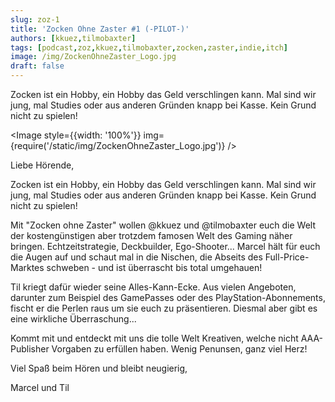 ```yaml
---
slug: zoz-1
title: 'Zocken Ohne Zaster #1 (-PILOT-)'
authors: [kkuez,tilmobaxter]
tags: [podcast,zoz,kkuez,tilmobaxter,zocken,zaster,indie,itch]
image: /img/ZockenOhneZaster_Logo.jpg
draft: false
---
```



Zocken ist ein Hobby, ein Hobby das Geld verschlingen  kann. Mal sind wir jung, mal Studies oder aus anderen Gründen knapp bei Kasse. Kein Grund nicht zu spielen!

<Image style={{width: '100%'}} img={require('/static/img/ZockenOhneZaster_Logo.jpg')} />

<!--truncate-->

Liebe Hörende,

Zocken ist ein Hobby, ein Hobby das Geld verschlingen  kann. Mal sind wir jung, mal Studies oder aus anderen Gründen knapp bei Kasse. Kein Grund nicht zu spielen!

Mit "Zocken ohne Zaster" wollen @kkuez und @tilmobaxter euch die Welt der kostengünstigen aber trotzdem famosen Welt des Gaming näher bringen. Echtzeitstrategie, Deckbuilder, Ego-Shooter... Marcel hält für euch die Augen auf und schaut mal in die Nischen, die Abseits des Full-Price-Marktes schweben - und ist überrascht bis total umgehauen!

Til kriegt dafür wieder seine Alles-Kann-Ecke. Aus vielen Angeboten, darunter zum Beispiel des GamePasses oder des PlayStation-Abonnements, fischt er die Perlen raus um sie euch zu präsentieren. Diesmal aber gibt es eine wirkliche Überraschung...

Kommt mit und entdeckt mit uns die tolle Welt Kreativen, welche nicht AAA-Publisher Vorgaben zu erfüllen haben. Wenig Penunsen, ganz viel Herz!

Viel Spaß beim Hören und bleibt neugierig,

Marcel und Til


<ReactPlayer
    width="100%"
    height="50px"
    controls
    url='https://m10z.picnotes.de/ZockenOhneZaster/ZockenOhneZaster_1.mp3 '
/>

